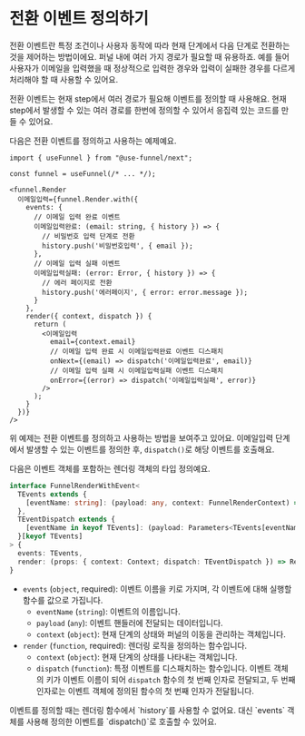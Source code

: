 
# 전환 이벤트 정의하기

전환 이벤트란 특정 조건이나 사용자 동작에 따라 현재 단계에서 다음 단계로 전환하는 것을 제어하는 방법이에요. 퍼널 내에 여러 가지 경로가 필요할 때 유용하죠. 예를 들어 사용자가 이메일을 입력했을 때 정상적으로 입력한 경우와 입력이 실패한 경우를 다르게 처리해야 할 때 사용할 수 있어요.

전환 이벤트는 현재 <Keyword>step</Keyword>에서 여러 경로가 필요해 이벤트를 정의할 때 사용해요. 현재 <Keyword>step</Keyword>에서 발생할 수 있는 여러 경로를 한번에 정의할 수 있어서 응집력 있는 코드를 만들 수 있어요.

다음은 전환 이벤트를 정의하고 사용하는 예제예요. 
    
```tsx
import { useFunnel } from "@use-funnel/next";

const funnel = useFunnel(/* ... */);

<funnel.Render
  이메일입력={funnel.Render.with({
    events: {
      // 이메일 입력 완료 이벤트
      이메일입력완료: (email: string, { history }) => {
        // 비밀번호 입력 단계로 전환
        history.push('비밀번호입력', { email });
      },
      // 이메일 입력 실패 이벤트
      이메일입력실패: (error: Error, { history }) => {
        // 에러 페이지로 전환
        history.push('에러페이지', { error: error.message });
      }
    },
    render({ context, dispatch }) {
      return (
        <이메일입력
          email={context.email}
          // 이메일 입력 완료 시 이메일입력완료 이벤트 디스패치
          onNext={(email) => dispatch('이메일입력완료', email)}
          // 이메일 입력 실패 시 이메일입력실패 이벤트 디스패치
          onError={(error) => dispatch('이메일입력실패', error)}
        />
      );
    }
  })}
/>
```

위 예제는 전환 이벤트를 정의하고 사용하는 방법을 보여주고 있어요. 이메일입력 단계에서 발생할 수 있는 이벤트를 정의한 후, `dispatch()`로 해당 이벤트를 호출해요.

다음은 이벤트 객체를 포함하는 렌더링 객체의 타입 정의예요.

```ts
interface FunnelRenderWithEvent<
  TEvents extends {
    [eventName: string]: (payload: any, context: FunnelRenderContext) => void
  },
  TEventDispatch extends {
    [eventName in keyof TEvents]: (payload: Parameters<TEvents[eventName]>[0]) => void
  }[keyof TEvents]
> {
  events: TEvents,
  render: (props: { context: Context; dispatch: TEventDispatch }) => React.ReactNode
}
```

- `events` (`object`, required): 이벤트 이름을 키로 가지며, 각 이벤트에 대해 실행할 함수를 값으로 가집니다.
  - `eventName` (`string`): 이벤트의 이름입니다.
  - `payload` (`any`): 이벤트 핸들러에 전달되는 데이터입니다.
  - `context` (`object`): 현재 단계의 상태와 퍼널의 이동을 관리하는 객체입니다.
- `render` (`function`, required): 렌더링 로직을 정의하는 함수입니다.
  - `context` (`object`): 현재 단계의 상태를 나타내는 객체입니다.
  - `dispatch` (`function`): 특정 이벤트를 디스패치하는 함수입니다. 이벤트 객체의 키가 이벤트 이름이 되어 `dispatch` 함수의 첫 번째 인자로 전달되고, 두 번째 인자로는 이벤트 객체에 정의된 함수의 첫 번째 인자가 전달됩니다.

<Callout type="warning">
이벤트를 정의할 때는 렌더링 함수에서 `history`를 사용할 수 없어요. 대신 `events` 객체를 사용해 정의한 이벤트를 `dispatch()`로 호출할 수 있어요.
</Callout>